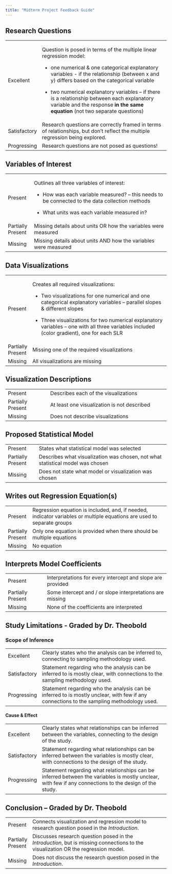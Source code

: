 ```yaml
---
title: "Midterm Project Feedback Guide"
---
```


## **Research Questions**

+--------------+-------------------------------------------------------------------------------------------------------------------------------------------------------------------------------+
| Excellent    | Question is posed in terms of the multiple linear regression model:                                                                                                           |
|              |                                                                                                                                                                               |
|              | -   one numerical & one categorical explanatory variables - if the relationship (between x and y) differs based on the categorical variable                                   |
|              |                                                                                                                                                                               |
|              | -   two numerical explanatory variables – if there is a relationship between each explanatory variable and the response **in the same equation** (not two separate questions) |
+--------------+-------------------------------------------------------------------------------------------------------------------------------------------------------------------------------+
| Satisfactory | Research questions are correctly framed in terms of relationships, but don't reflect the multiple regression being explored.                                                  |
+--------------+-------------------------------------------------------------------------------------------------------------------------------------------------------------------------------+
| Progressing  | Research questions are not posed as questions!                                                                                                                                |
+--------------+-------------------------------------------------------------------------------------------------------------------------------------------------------------------------------+

## **Variables of Interest**

+-------------------+-------------------------------------------------------------------------------------------------+
| Present           | Outlines all three variables of interest:                                                       |
|                   |                                                                                                 |
|                   | -   How was each variable measured? – this needs to be connected to the data collection methods |
|                   |                                                                                                 |
|                   | -   What units was each variable measured in?                                                   |
+-------------------+-------------------------------------------------------------------------------------------------+
| Partially Present | Missing details about units OR how the variables were measured                                  |
+-------------------+-------------------------------------------------------------------------------------------------+
| Missing           | Missing details about units AND how the variables were measured                                 |
+-------------------+-------------------------------------------------------------------------------------------------+

## Data Visualizations

+-------------------+---------------------------------------------------------------------------------------------------------------------------------------------+
| Present           | Creates all required visualizations:                                                                                                        |
|                   |                                                                                                                                             |
|                   | -   Two visualizations for one numerical and one categorical explanatory variables – parallel slopes & different slopes                     |
|                   |                                                                                                                                             |
|                   | -   Three visualizations for two numerical explanatory variables – one with all three variables included (color gradient), one for each SLR |
+-------------------+---------------------------------------------------------------------------------------------------------------------------------------------+
| Partially Present | Missing one of the required visualizations                                                                                                  |
+-------------------+---------------------------------------------------------------------------------------------------------------------------------------------+
| Missing           | All visualizations are missing                                                                                                              |
+-------------------+---------------------------------------------------------------------------------------------------------------------------------------------+

## Visualization Descriptions

+-------------------+-------------------------------------------------------+
| Present           | Describes each of the visualizations                  |
+-------------------+-------------------------------------------------------+
| Partially Present | At least one visualization is not described           |
+-------------------+-------------------------------------------------------+
| Missing           | Does not describe visualizations                      |
+-------------------+-------------------------------------------------------+

## Proposed Statistical Model

+-------------------+--------------------------------------------------------------------------------+
| Present           | States what statistical model was selected                                     |
+-------------------+--------------------------------------------------------------------------------+
| Partially Present | Describes what visualization was chosen, not what statistical model was chosen |
+-------------------+--------------------------------------------------------------------------------+
| Missing           | Does not state what model or visualization was chosen                          |
+-------------------+--------------------------------------------------------------------------------+

## Writes out Regression Equation(s)

+-------------------+------------------------------------------------------------------------------------------------------------------------+
| Present           | Regression equation is included, and, if needed, indicator variables or multiple equations are used to separate groups |
+-------------------+------------------------------------------------------------------------------------------------------------------------+
| Partially Present | Only one equation is provided when there should be multiple equations                                                  |
+-------------------+------------------------------------------------------------------------------------------------------------------------+
| Missing           | No equation                                                                                                            |
+-------------------+------------------------------------------------------------------------------------------------------------------------+

## Interprets Model Coefficients

+-------------------+------------------------------------------------------------+
| Present           | Interpretations for every intercept and slope are provided |
+-------------------+------------------------------------------------------------+
| Partially Present | Some intercept and / or slope interpretations are missing  |
+-------------------+------------------------------------------------------------+
| Missing           | None of the coefficients are interpreted                   |
+-------------------+------------------------------------------------------------+

## Study Limitations - Graded by Dr. Theobold

### Scope of Inference

+----------------------------------+------------------------------------------------------------------------------------------------------------------------------------------+
| Excellent                        | Clearly states who the analysis can be inferred to, connecting to sampling methodology used.                                             |
+----------------------------------+------------------------------------------------------------------------------------------------------------------------------------------+
| Satisfactory                     | Statement regarding who the analysis can be inferred to is mostly clear, with connections to the sampling methodology used.              |
+----------------------------------+------------------------------------------------------------------------------------------------------------------------------------------+
| Progressing                      | Statement regarding who the analysis can be inferred to is mostly unclear, with few if any connections to the sampling methodology used. |
+----------------------------------+------------------------------------------------------------------------------------------------------------------------------------------+

#### Cause & Effect

|              |                                                                                                                                                         |
|--------------|---------------------------------------------------------------------------------------------------------------------------------------------------------|
| Excellent    | Clearly states what relationships can be inferred between the variables, connecting to the design of the study.                                         |
| Satisfactory | Statement regarding what relationships can be inferred between the variables is mostly clear, with connections to the design of the study.              |
| Progressing  | Statement regarding what relationships can be inferred between the variables is mostly unclear, with few if any connections to the design of the study. |

## Conclusion – Graded by Dr. Theobold

+---------------------+------------------------------------------------------------------------------------------------------------------------------------+
| Present             | Connects visualization and regression model to research question posed in the *Introduction*.                                      |
+---------------------+------------------------------------------------------------------------------------------------------------------------------------+
| Partially Present   | Discusses research question posed in the *Introduction*, but is missing connections to the visualization OR the regression model.  |
+---------------------+------------------------------------------------------------------------------------------------------------------------------------+
| Missing             | Does not discuss the research question posed in the *Introduction*.                                                                |
+---------------------+------------------------------------------------------------------------------------------------------------------------------------+
